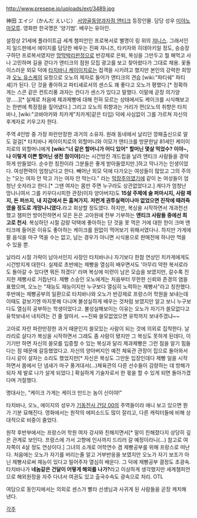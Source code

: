 http://www.presepe.jp/uploads/ext/3489.jpg

神田 エイジ（かんだ えいじ）
[[서양골동양과자점 앤티크]] 등장인물. 담당 성우 [[미야노 마모루]]. 영화판 한국명은 '양기범'. 배우는 유아인.

설정상 21세에 플라이트급 세계 챔피언인 프로복서로 별명이 링 위의 [[쟈니스]]. 그래서인지 일드판에서 에이지를 담당한 배우는 진짜 쟈니즈, 타키자와 히데아키일 정도, 승승장구하던 프로복서였지만 [[망막박리]]판정으로 반강제로 은퇴, 복싱을 그만두고 뭘 해먹고 사나 고민하며 길을 걷다가 앤티크의 점원 모집 광고를 보고 찾아왔다가 그대로 채용. 꽃돌이스러운 외모 덕에 [[타치바나 케이이치로]]는 접객을 시키려고 했지만 본인의 강력한 희망과 [[오노 유스케]]의 요청으로 오노의 제자로 들어가 앤티크의 견습 [wiki:"파티쉐" 파티셰]가 된다. 단 것을 좋아하고 파티셰로서의 센스도 꽤 좋다고 오노가 평했다.[* 정확하게는 스콘 같은 컨트리풍 과자는 칸다가 센스가 있다고 말했다.  이말에 곧장 의기양양.....][* 실제로 처음에 제과제빵에 대해 전혀 모르는 상태에서도 케이크를 시식해보고는 한번에 특장점을 짚어냈다.] 그리고 오노의 취향과는 거리가 먼(오노의 취향은 타치바나, [wiki:"코바야카와 치카게"치카게]같은 타입) 덕에 사심없이 그를 가르쳐 자신의 후계자로 키우고자 한다.

주역 4인방 중 가장 파란만장한 과거의 소유자. 원래 동네에서 날리던 깡패출신으로 말도 걸걸[* 타치바나 케이이치로의 외할머니와 이모가 앤티크를 방문한날 81세인 케이이치로의 외할머니에게 '''[wiki:"너 같은 할머니가 어디 있어" 할머닌 몇살 먹었수? 이야~, 나 이렇게 이쁜 할머닌 생전 첨이야]'''라는 시건방진 개드립을 날려 앤티크 사람들을 경악하게 만들었다. 순수한 칭찬이라 그분들은 좋게 받아들였지만.]하고 막나가는 인생이었다. 여성편력이 엄청났다고 한다. 빼어난 외모 덕에 다가오는 여성들이 많았고 그의 주의는 "오는 여자 안 막고 가는 여자 안 막는다." 라는 [[막장]]주의였기에 같이 논 여성들이 엄청난 숫자라고 한다.[* 그땐 여자는 몸만 주면 누구라도 상관없었다고.] 게다가 엄청난 망나니여서 그를 키우다시피한 관장(이자 양아버지)도  '''15살 주제에 술 퍼마시지, 사람 패지, 돈 퍼쓰지, 내 지갑에서 돈 훔쳐가지. 저런게 권투실력이나마 없었으면 진작에 때려죽였을 정도로 개망나니였다.'''라고 회상할 정도였다. 하지만, 복싱을 시작하면서 개과천선했고 챔피언 방어전하면서 모은 돈은 고아원에 전부 기부하는 '''앤티크 사람들 중에선 최고로 천사'''. 복싱하던 시절 감량 덕택에 좋아하는 단 것을 못 먹은 거에 대한 한이 크며 앤티크에 들어온 이유도 좋아하는 케이크를 원없이 먹어보기 위해서였다나. 하지만 가게에 팔 음식을 마구 먹을 수는 없고, 남는 경우가 아니면 시식용으로 판매전에 하나만 먹을 수 있을 뿐. 

날라리 시절 가락이 남아서인지 사장인 타치바나나 자기보다 한참 연상인 치카게에게도 시건방지게 대한다. 실제로 초반에는 제빵을 열심히 배우면서도 '아무리 약한 복서로라도 돌아갈 수 있다면 뭐든 하겠다' 라며 복싱에 미련이 남은 모습을 보였지만, 갈수록 진지한 제빵사로 거듭난다. 제빵 스승인 오노에게는 처음부터 무한한 신뢰와 존경의 염을 표했으며, 오노는 "재능도 재능이지만 누구보다 열심히 노력하는 제빵사"라고 칭찬했다. 후반에는 제빵공부의 일환으로 타치바나와 오노가 반강제로 프랑스어 학원을 보내는데 이때도 겉보기엔 마지못해 다니며 불성실하게 배우는 것처럼 보였지만 알고 보니 누구보다도 열심히 공부하는 학생이었다고. 불성실해보이는 이유는 오노가 자기가 쓸모없다고 유학보내서 내치려는 건 줄 알아서. ~~진짜 쓸모없었으면 유학까지 보내주겠냐~~

고아로 자란 파란만장한 과거 때문인지 쓸모있는 사람이 되는 것에 의외로 집착한다. 날라리로 살다가 복싱을 시작하면서 그래도 좀 사람이 됐지만 그 복싱도 못하게 된데다, 이기기만 하면 자신의 쓸모를 입증할 수 있는 복싱과 달리 제과제빵은 그런 점을 알기 힘들다는 점 때문에 갈등했었다고. 자신의 양아버지인 예전 체육관 관장이 집으로 돌아와서 다시 같이 살자는 소리도 했었지만[* 자신은 복싱도 그만둔 입장인데다 제빵 일을 시작하면서 몸에서 단 냄새가 마구 풍겨대서(...)체육관의 다른 선수들이 감량하는 데 방해가 되자 제 발로 나가 살게 되었다.] 확실하게 기술자로서 한 몫을 할 수 있게 되면 돌아가겠다며 거절했다.

명대사는, "케이크 가게는 케이크 만드는 놈이 신이야!"

타치바나, 오노, 에이지의 성우가 [[기동전사 건담 00]]의 주역들이라 애니 보고 있으면 뭔가 기분 묘해진다. 영화에서는 원작의 에피소드도 많이 잘리고, 다른 캐릭터들에 비해 상대적으로 비중이 줄었다.

원작 후반부에서는 프랑스어 학원 여자 강사와 친해지면서[* 말이 친해졌다지 상당히 깊은 관계로 보인다. 프랑스에 가서 고향에 인사까지 드리러 갈 예정이라니(...) 참고로 여자쪽이 4살 정도 연상이다.] 그녀의 소개로 어학연수 겸 제빵공부를 위해 프랑스로 떠난다. 처음에는 오노가 자기를 버리는줄 알고 거부반응을 보였지만 오노가 자기 보조가 아닌 제빵사로써 재능이 있다고 밀어주자 열심히 배운다. 그 덕에 제빵공부 결정도 초광속. 타치바나가 '''네놈같은 건달이 어떻게 해외를 나가?'''라고 이상하게 생각했지만 세계챔피언으로 해외원정을 자주 다녀서 여권도 있고 출국수속도 광속으로 처리. OTL

여담으로 동인지에서는 의외로 센스가 빨라 선생님과 사귀게 된 사람들을 곧장 캐치해 낸다.  

[[각주]]
